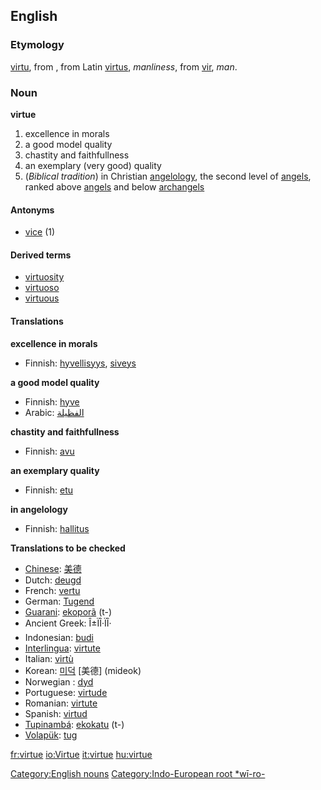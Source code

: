 ==English==
[[Category:English nouns]]
===Etymology===
{{enm}} [[virtu]], from {{fro}}, from Latin [[virtus]], ''manliness'', from [[vir]], ''man''. [[Category:Indo-European root *wī-ro-]]
===Noun===
'''virtue'''
# excellence in morals
# a good model quality
# chastity and faithfullness
# an exemplary (very good) quality 
# (''Biblical tradition'')  in Christian [[angelology]], the second level of [[angel]]s, ranked above [[angel]]s and below [[archangel]]s

====Antonyms====
*[[vice]] (1)

====Derived terms====
*[[virtuosity]]
*[[virtuoso]]
*[[virtuous]]

====Translations====
'''excellence in morals'''
{{top}}
*Finnish: [[hyvellisyys]], [[siveys]]
{{mid}}
{{bottom}}

'''a good model quality'''
{{top}}
*Finnish: [[hyve]]
*Arabic: [[الفظيلة]]
{{mid}}
{{bottom}}

'''chastity and faithfullness'''
{{top}}
*Finnish: [[avu]]
{{mid}}
{{bottom}}

'''an exemplary quality'''
{{top}}
*Finnish: [[etu]]
{{mid}}
{{bottom}}

'''in angelology'''
{{top}}
*Finnish: [[hallitus]]
{{mid}}
{{bottom}}

'''Translations to be checked'''
*[[Chinese]]: [[美德]]
*Dutch: [[deugd]] {{f}}
*French: [[vertu]] {{m}}
*German: [[Tugend]]
*[[Guarani]]: [[ekoporã]] (t-)
*Ancient Greek: Î±ÏÎ·ÏÎ·
*Indonesian: [[budi]] 
*[[Interlingua]]: [[virtute]] 
*Italian: [[virtù]] 
*Korean: [[미덕]] [美德] (mideok)
*Norwegian<!--do not wikify-->: [[dyd]]
*Portuguese: [[virtude]] {{f}}
*Romanian: [[virtute]] {{f}}
*Spanish: [[virtud]] {{f}}
*[[Tupinambá]]: [[ekokatu]] (t-)
*[[Volapük]]: [[tug]]
[[fr:virtue]]
[[io:Virtue]]
[[it:virtue]]
[[hu:virtue]]